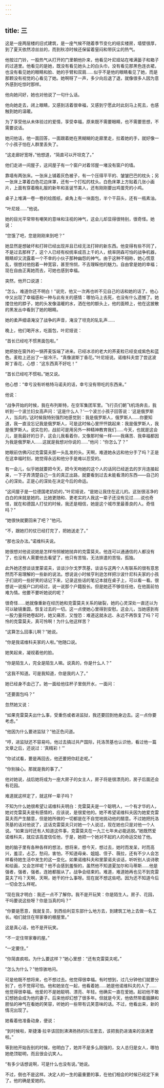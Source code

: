 ```yaml
---
---
---
```

title: 三
---



这是一座两层楼的旧式建筑，是一座气候不随着季节变化的结实楼房，墙壁很厚，到了夏天依然凉丝丝的，而到秋凉时候还保留着窒闷和带灰尘的热气。

他按过门铃，一股热气从打开的门里朝他扑来，他看见叶尼娅站在堆满篓子和箱子的过道里。他看见的是她，既没有看见她头上的白头巾，没有看见那黑色连衣裙，也没有看见她的眼睛和脸、她的手臂和双肩……似乎不是他的眼睛看见了她，而是那颗没有视觉的心看见了她。她啊呀了一声，多少向后退了退，就像很多人因为意外感到吃惊时那样。

他向她问好，她也对他说了一句什么话。

他向她走去，闭上眼睛，又感到活着很幸福，又感到宁愿此时此刻马上死去，也感触到她的温暖。

为了享受他从未体验过的爱情，享受幸福，原来既不需要眼睛，也不需要思想，不需要说话。

她问他话，他一面回答，一面跟着她在黑糊糊的走廊里走，拉着她的手，就好像一个小孩子怕在人群里丢失了。

“这走廊好宽呀，”他想道，“简直可以开坦克了。”

他们走进一间屋子，这间屋子有一个窗户对着邻屋一堵没有窗户的墙。

靠墙有两张床。一张床上铺着灰色被子，有一个压得平平的、皱皱巴巴的枕头；另一张床上罩着白色花边床罩，还有一个打松的枕头。白色床罩上方贴着几张小画片，上面有穿着晚礼服的新年和圣诞节美人，还有刚刚要出鸡蛋壳的小鸡。

桌子上堆满一卷一卷的绘图纸，桌角上有一块面包，半个干蒜头，还有一瓶素油。

“叶尼娅……”他说。

她的目光平常带有嘲笑的意味和注视的神气，这会儿却显得很特别，很奇怪。她说：

“您饿了吧，您是刚刚来到吧？”

她显然是想破坏和打碎已经出现并且已经无法打碎的新东西。他变得有些不同了，不是过去那样了，这个人已经有权统率成百上千的人，统率阴森可怕的战争机器，眼睛却又流露着一个不幸的小伙子那种幽怨的神气。由于这种不相称，她心慌意乱，很想对他抱着一种宽容，甚至怜悯，不去理睬他的魅力。自由曾是她的幸福；现在自由正离她而去，可她也感到幸福。

突然，他开口说道：

“怎么，难道你还不明白！”说完，他又一次再也听不见自己的话和她的话了。他心中又出现了幸福感和一种与此有关的感情：哪怕马上去死，也没有什么遗憾了。她搂住他的脖子，她的头发像温暖的水，洒在他的额头上，他的面颊上，他在这披散的黑发丛中看到了她的眼睛。

她的柔声细语淹没了战争的声音，淹没了坦克的轧轧声……

晚上，他们喝开水，吃面包，叶尼娅说：

“首长已经吃不惯黑面包啦。”

她把放在窗外的一锅荞麦饭端了进来。已经冰凉的老大的荞麦粒已经变成紫色和蓝色。麦粒上还出了一层冷汗。“真像波斯丁香花。”叶尼娅说。诺维科夫尝了尝这波斯丁香花，心想：“这东西真不好吃！”

“首长已经吃不惯啦。”她又说。

他心想：“幸亏没有听格特马诺夫的话，幸亏没有带吃的东西来。”

他说：

“战争开始的时候，我在布列斯特，在空军集团军里。飞行员们朝飞机场奔去，我听到一个波兰妇女高声问：‘这是什么人？’一个波兰小孩子回答说：‘这是俄罗斯人，当兵的。’这时候我特别强烈地感觉到：我是俄罗斯人，俄罗斯人……你要知道，我一直没忘记我是俄罗斯人，可是这时候心里怦怦跳起来：我是俄罗斯人，我是俄罗斯人。说实在的，战前可是用另外一种精神教育我们……今天，也就是这会儿，是我最好的日子，这会儿我看着你，又像那时候一样——我痛苦、我幸福都因为我是俄罗斯人……这就是我想对你说的……”他问：“你怎么了？”

她眼前仿佛闪过克雷莫夫那一头乱发的头。天啊，难道她永远和他分手了吗？正是在这幸福时刻，她觉得永远和他分手是难以忍受的。

有一会儿，似乎她就要把今天，把今天吻她的这个人的话同已经逝去的岁月连接起来，一下子弄清楚自己一生的真正出路，就要看到过去未能看清的东西——自己的心的深处。正是心的深处在决定今后的命运。

“这间屋子是一位德国老奶奶的，”叶尼娅说，“是她让我住在这儿的。这张很洁净的白白的床就是她的。比她更随和、更老实的人我这一辈子还没有见过……说也奇怪，就在和德国人打仗的时候，我还是相信，她是这个城市里最善良的人。奇怪吗？”

“她很快就要回来了吧？”他问。

“不，跟她打的仗已经打完了，把她送走了。”

“那也没办法。”诺维科夫说。

她很想对他说说她是怎样怜悯被她抛弃的克雷莫夫。他连可以通通信的人都没有了，也没有人需要他去看望了，他只有苦恼，无法排遣的苦恼，孤独。

此外她还想谈谈里蒙诺夫，谈谈沙尔戈罗茨基，谈谈与这两个人有联系的很有意思然而不易理解的一些新的说法。想说说小时候亨利逊怎样把沙波什尼科夫家的小孩子们说的一些好笑的话记下来，记录这些话的笔记本就在桌子上，可以看一看。很想说一说报户口的经过，说一说那个户籍股长。但是她还不够信任他，在他面前怕难为情。他要不要听她说的呢？

很奇怪……她就像重新在经历她和克雷莫夫关系的破裂，她的心灵深处一直还以为可以破镜重圆，恢复过去的一切。这一点使她心里得到安慰。这会儿，当她感到有一股力量将她卷起时，她又痛苦，又惶恐：难道这就永远、永远不再恢复了吗？可怜的克雷莫夫，真可怜啊！为什么他这样苦？

“这算怎么回事儿啊？”她说。

“你是我诺维科夫家的人啦。”他随口说。

她笑起来，凝视着他的脸。

“你是陌生人，完全是陌生人嘛。说真的，你是什么人？”

“这我不知道。可是我知道，你是我的人了。”

她已经身不由己了。她一面给他往杯子里倒开水，一面问：

“还要面包吗？”

忽然她又说：

“如果克雷莫夫出什么事，受重伤或者进监狱，我还要回到他身边去。这一点你要考虑。”

“他因为什么要进监狱？”他正色问道。

“哼，进监狱还不容易吗，他过去搞过共产国际，托洛茨基也认识他，看过他一篇文章之后，还说过：‘真精彩！’”

“你试试看，要是再回去，他还要把你赶走呢。”

“你别操心。那就是我的事了。”

他对她说，战后她将成为一座大房子的女主人，房子将是很漂亮的，房子后面还会有花园。

难道就这样定了，就这样一辈子吗？

不知为什么她很希望让诺维科夫明白：克雷莫夫是一个聪明人，一个有才华的人，她对克雷莫夫是有感情的，应该说，是很爱他的。她不希望诺维科夫因为她爱克雷莫夫而产生醋意，但是她所做的一切都是在不自觉地挑动他的醋意。不过她把托洛茨基的话对他说了，这话克雷莫夫只对她一个人说过，现在她也只是对他一个人说。“如果当时还有人知道这件事，克雷莫夫在一九三七年未必能逃脱。”她既然爱诺维科夫，就应该高度信任他，于是，她把一个她对不起的人的命运交给了他。

她的脑子里有各种各样的想法，想将来，想今天，想过去，她时而发呆，时而高兴，羞涩，忐忑，愁闷，害怕，不知道母亲、姐姐、侄子、薇拉，还有不少人会怎样看待她生活中发生的这一变化。如果诺维科夫和里蒙诺夫谈话，听听别人谈诗歌和绘画，又会怎样呢？他不会感到羞惭的，虽然他不知道夏加尔和马蒂斯……他是强者，强者，强者。连她都服从了。战争会结束的。难道，难道她再也见不到克雷莫夫了吗？天啊，天啊，她干的什么事呀。现在就不想这些吧。因为还不知道今后一切会怎么样呢。

“现在我才明白：我还一点不了解你。我不是开玩笑：你是陌生人。房子、花园，干吗要说这些呀？你是当真的吗？”

“你要是愿意，我就复员，到西伯利亚东部什么地方去，到建筑工地上去做一名工长。咱们就住在带家眷的棚屋里。”

这是真心话，他不是开玩笑。

“不一定住带家眷的屋。”

“一定要住。”

“你简直疯啦。为什么要这样？”她心里想：“还有克雷莫夫呢。”

“怎么为什么？”他惊骇地问。

可是他既不想将来，也不想过去。他觉得很幸福。有时想到，过几分钟他们就要分别了，也不觉得可怕。他和她坐在一起，他看着她……她是他诺维科夫的人了……他觉得很幸福。他爱的不是她聪明、漂亮、年轻。他确实一直在爱她。起初他不敢幻想她会成为他的妻子。后来他却幻想了很多年。但就是今天，他依然带着腼腆和胆怯的神气在看她的笑容，听她的一些带有讥笑意味的话。不过，他看出来，新的情况出现了。

她看着他准备动身，便说：

“到时候啦，斯捷潘·拉辛该回到沸沸扬扬的队伍里去，该把我扔进涌来的浪涛里啦。”

等到他开始告别的时候，他明白了，她并不是多么刚强的，女人总归是女人，哪怕她绝顶聪明，而且很会讥笑人。

“有多少话想说啊，可是什么也没有说。”她说。

不过，倒也不是这样。决定人的一生的最重要的事，在他们相会的时候已经定下来了。他的确是爱她的。